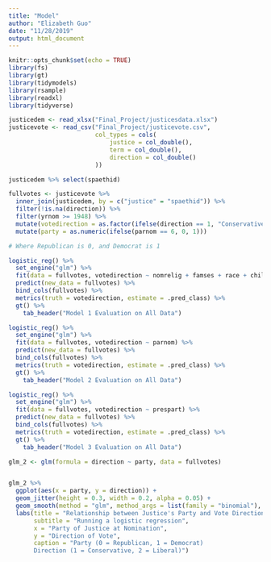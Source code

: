 ```yaml
---
title: "Model"
author: "Elizabeth Guo"
date: "11/28/2019"
output: html_document
---
```


```r
knitr::opts_chunk$set(echo = TRUE)
library(fs)
library(gt)
library(tidymodels)
library(rsample)
library(readxl)
library(tidyverse)
```

```r
justicedem <- read_xlsx("Final_Project/justicesdata.xlsx")
justicevote <- read_csv("Final_Project/justicevote.csv",
                        col_types = cols(
                            justice = col_double(),
                            term = col_double(),
                            direction = col_double()
                        ))

justicedem %>% select(spaethid)

fullvotes <- justicevote %>% 
  inner_join(justicedem, by = c("justice" = "spaethid")) %>% 
  filter(!is.na(direction)) %>% 
  filter(yrnom >= 1948) %>% 
  mutate(votedirection = as.factor(ifelse(direction == 1, "Conservative", "Liberal"))) %>% 
  mutate(party = as.numeric(ifelse(parnom == 6, 0, 1)))

# Where Republican is 0, and Democrat is 1
```


```r
logistic_reg() %>%
  set_engine("glm") %>%
  fit(data = fullvotes, votedirection ~ nomrelig + famses + race + childsur) %>%
  predict(new_data = fullvotes) %>%
  bind_cols(fullvotes) %>%
  metrics(truth = votedirection, estimate = .pred_class) %>%
  gt() %>% 
    tab_header("Model 1 Evaluation on All Data")
```

```r
logistic_reg() %>%
  set_engine("glm") %>%
  fit(data = fullvotes, votedirection ~ parnom) %>%
  predict(new_data = fullvotes) %>%
  bind_cols(fullvotes) %>%
  metrics(truth = votedirection, estimate = .pred_class) %>%
  gt() %>% 
    tab_header("Model 2 Evaluation on All Data")
```

```r
logistic_reg() %>%
  set_engine("glm") %>%
  fit(data = fullvotes, votedirection ~ prespart) %>%
  predict(new_data = fullvotes) %>%
  bind_cols(fullvotes) %>%
  metrics(truth = votedirection, estimate = .pred_class) %>%
  gt() %>% 
    tab_header("Model 3 Evaluation on All Data")
```


```r

glm_2 <- glm(formula = direction ~ party, data = fullvotes)


glm_2 %>% 
  ggplot(aes(x = party, y = direction)) +
  geom_jitter(height = 0.3, width = 0.2, alpha = 0.05) +
  geom_smooth(method = "glm", method_args = list(family = "binomial"), se = TRUE) +
  labs(title = "Relationship between Justice's Party and Vote Direction",
       subtitle = "Running a logistic regression",
       x = "Party of Justice at Nomination",
       y = "Direction of Vote",
       caption = "Party (0 = Republican, 1 = Democrat)
       Direction (1 = Conservative, 2 = Liberal)")
```




